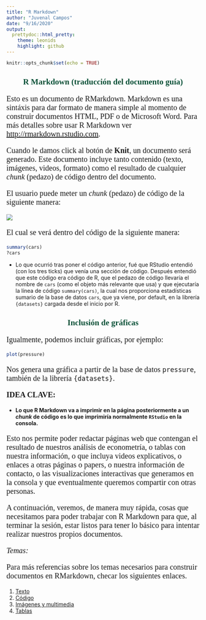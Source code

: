 ```yaml
---
title: "R Markdown"
author: "Juvenal Campos"
date: "9/16/2020"
output:
  prettydoc::html_pretty:
    theme: leonids
    highlight: github
---
```


<style>

@import url('https://fonts.googleapis.com/css2?family=Poppins:wght@800&display=swap');
@import url('https://fonts.googleapis.com/css2?family=Poppins&display=swap');


  p {
    font-size:20px;
    font-family:Poppins;
  }
  
  h1,h2,h3 {
    color:#0b5239;
    font-family:Poppins-Bold;
    text-align:center;
  }
  
  .author_name{
    font-family:Poppins-Bold;
  }
  
  .author_bio{
    font-family:Poppins;
  }
  
  th{
    background-color:#e87758;
  }
  
</style>

```r
knitr::opts_chunk$set(echo = TRUE)
```

## R Markdown (traducción del documento guía)

Esto es un documento de RMarkdown. Markdown es una sintáxis para dar formato de  manera simple al momento de construir documentos HTML, PDF o de Microsoft Word. Para más detalles sobre usar R Markdown ver <http://rmarkdown.rstudio.com>.

Cuando le damos click al botón de **Knit**, un documento será generado. Este documento incluye tanto contenido (texto, imágenes, videos, formato) como el resultado de cualquier _chunk_ (pedazo) de código dentro del documento. 

El usuario puede meter un _chunk_ (pedazo) de código de la siguiente manera: 

![](multimedia/chunk.png)

El cual se verá dentro del código de la siguiente manera: 

```r
summary(cars)
?cars
```

* Lo que ocurrió tras poner el código anterior, fué que RStudio entendió (con los tres ticks) que venía una sección de código. Después entendió que este código era código de R, que el pedazo de código llevaría el nombre de `cars` (como el objeto más relevante que usa) y que ejecutaría la línea de código `summary(cars)`, la cual nos proporciona estadísticas sumario de la base de datos `cars`, que ya viene, por default, en la librería `{datasets}` cargada desde el inicio por R. 

## Inclusión de gráficas

Igualmente, podemos incluir gráficas, por ejemplo: 

```r
plot(pressure)
```

Nos genera una gráfica a partir de la base de datos `pressure`, también de la librería `{datasets}`. 

**IDEA CLAVE:**

* **Lo que R Markdown va a imprimir en la página posteriormente a un _chunk_ de código es lo que imprimiría normalmente `RStudio` en la consola.**

Esto nos permite poder redactar páginas web que contengan el resultado de nuestros análisis de econometría, o tablas con nuestra información, o que incluya videos explicativos, o enlaces a otras páginas o papers, o nuestra información de contacto, o las visualizaciones interactivas que generamos en la consola y que eventualmente queremos compartir con otras personas. 

A continuación, veremos, de manera muy rápida, cosas que necesitamos para poder trabajar con R Markdown para que, al terminar la sesión, estar listos para tener lo básico para intentar realizar nuestros propios documentos. 

*Temas:*

Para más referencias sobre los temas necesarios para construir documentos en RMarkdown, checar los siguientes enlaces.

1. [Texto](https://rpubs.com/Juve_Campos/textoRMarkdown)
2. [Código](https://rpubs.com/Juve_Campos/codigoEnRMarkdown) 
3. [Imágenes y multimedia](https://rpubs.com/Juve_Campos/ImagenesyMultimediaEnRmarkdown)
4. [Tablas](https://rpubs.com/Juve_Campos/tablasRMarkdown)
